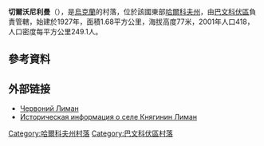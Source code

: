 

{{coord|49|6|24|N|36|48|48|E|scale:100000_region:UA|display=title}}

'''切爾沃尼利曼'''（{{lang-uk|Червоний Лиман}}），是[[烏克蘭|烏克蘭]]的村落，位於該國東部[[哈爾科夫州|哈爾科夫州]]，由[[巴文科伏區|巴文科伏區]]負責管轄，始建於1927年，面積1.68平方公里，海拔高度77米，2001年人口418，人口密度每平方公里249.1人。

==參考資料==
{{reflist}}

==外部链接==
* [http://gska2.rada.gov.ua/pls/z7502/A005?rdat1=09.01.2009&rf7571=32225 Червоний Лиман]{{dead link|date=2017年11月 |bot=InternetArchiveBot |fix-attempted=yes }}
* [http://www.surnameindex.info/info/kharkov/izyum/knyagininliman/index.html Историческая информация о селе Княгинин Лиман] {{Wayback|url=http://www.surnameindex.info/info/kharkov/izyum/knyagininliman/index.html |date=20210723031920 }} {{ref-ru}}

{{DEFAULTSORT:Червоний Лиман}}
[[Category:哈爾科夫州村落|Category:哈爾科夫州村落]]
[[Category:巴文科伏區村落|Category:巴文科伏區村落]]


{{Kharkiv-geo-stub}}